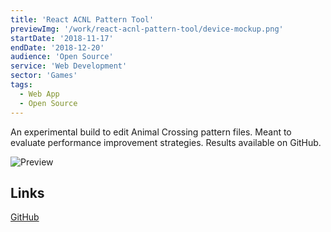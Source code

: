 ```yaml
---
title: 'React ACNL Pattern Tool'
previewImg: '/work/react-acnl-pattern-tool/device-mockup.png'
startDate: '2018-11-17'
endDate: '2018-12-20'
audience: 'Open Source'
service: 'Web Development'
sector: 'Games'
tags:
  - Web App
  - Open Source
---
```


An experimental build to edit Animal Crossing pattern files. Meant to evaluate
performance improvement strategies. Results available on GitHub.

![Preview](/work/react-acnl-pattern-tool/device-mockup.png)

## Links

[GitHub](https://github.com/DamSenViet/react-acnl-pattern-tool)

